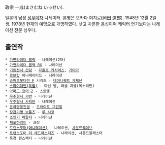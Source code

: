 政宗 一成(まさむね いっせい).

일본의 남성 [[성우]]이자 나레이터. 본명은 오카다 미치로(岡田 道郎). 1948년 12월 2일 생. 1978년 현재의 예명으로 개명하였다. 낮고 차분한 음성이며 캐릭터 연기보다는 나레이션 전문 성우다.

== 출연작 ==

 * [[가면라이더 블랙]] - 나레이션(2대)
 * [[가면라이더 블랙 RX]] - 나레이션
 * [[기동전사 건담]] - [[파올로 카시어스]], [[가이아]]
 * [[로보캅]] 애니메이티드 - 나레이션
 * [[슈퍼로봇대전 F]] 시리즈 - [[테이니퀘트 제제난]]
 * [[스파이더맨(특촬)]] - 마신 벰, 해골 괴물(목소리만)
 * [[아머드 코어 2]] - 스트랭
 * [[우주형사 갸반]] - 나레이션
 * [[우주형사 샤리반]] - 나레이션
 * [[은하영웅전설]] - [[드와이트 그린힐]]
 * [[장갑기병 보톰즈]] - [[루 샤코]]
 * [[초인기 메탈더]] - 나레이션
 * [[체포하겠어]] - 과장
 * [[트랜스포머(애니메이션)]] - 나레이션, [[사운드웨이브]]
 * [[트랜스포머 더 헤드마스터즈]] - 나레이션, 사운드블래스터
 * 특경 윈스펙터 - 나레이션
